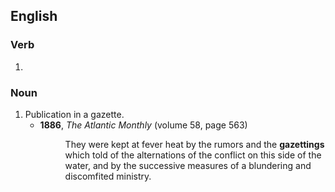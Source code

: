 ==English==

===Verb===
{{head|en|present participle}}

# {{present participle of|gazette|lang=en|nocat=1}}

===Noun===
{{en-noun}}

# Publication in a gazette.
#* '''1886''', ''The Atlantic Monthly'' (volume 58, page 563)
#*: They were kept at fever heat by the rumors and the '''gazettings''' which told of the alternations of the conflict on this side of the water, and by the successive measures of a blundering and discomfited ministry.